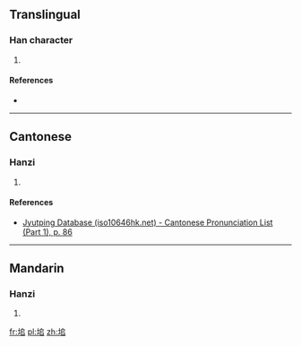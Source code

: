 ==Translingual==

===Han character===
{{Han char|rn=32|rad=土|as=06|sn=9|four=|canj=土竹口口 (GHRR)|ids=⿰[[土]][[𠂤]]}}

# {{defn|Han|sort=土06}}

====References====
* {{Han ref|kx=0228.020|dkj=05042|dj=0464.010|hdz=10439.180|uh=5796|ud=22422}}

----

==Cantonese==

===Hanzi===
{{yue-hanzi|jyut=[[deoi1]]|y=deui1}}

# {{defn|lang=yue|sort=土06}}

====References====
* [http://www.iso10646hk.net/jp/document/download.jsp Jyutping Database (iso10646hk.net) - Cantonese Pronunciation List (Part 1), p. 86]

----

==Mandarin==

===Hanzi===
{{cmn-hanzi|pin=[[duī]] ([[dui1]]), [[shǎng]] ([[shang3]])|wg=tui<sup>1</sup>, shang<sup>3</sup>}}

# {{defn|lang=cmn|sort=土06}}

[[fr:垖]]
[[pl:垖]]
[[zh:垖]]